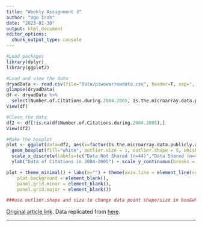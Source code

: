 ```yaml
---
title: "Weekly Assignment 3"
author: "Ugo Iroh"
date: "2023-01-30"
output: html_document
editor_options: 
  chunk_output_type: console
---
```

```r
#Load packages
library(dplyr)
library(ggplot2)

#Load and view the data
dryadData <- read.csv(file="Data/piwowarrawdata.csv", header=T, sep=',') 
glimpse(dryadData)
df <- dryadData %>%
  select(Number.of.Citations.during.2004.2005, Is.the.microarray.data.publicly.available)
View(df)

#Clean the data
df2 <- df[!is.na(df$Number.of.Citations.during.2004.2005),]
View(df2)

#Make the boxplot
plot <- ggplot(data=df2, aes(x=factor(Is.the.microarray.data.publicly.available), y=Number.of.Citations.during.2004.2005)) + 
  geom_boxplot(fill="white", outlier.size = 1, outlier.shape = 5, whisklty=9) +
  scale_x_discrete(labels=(c("Data Not Shared (n=44)","Data Shared (n=41)"))) + 
  ylab("Data of Citations in 2004-2005") + scale_y_continuous(breaks = c(100, 200, 500,200,300,400,500, 600))

plot + theme_minimal() + labs(x="") + theme(axis.line = element_line(color='black'),
    plot.background = element_blank(),
    panel.grid.minor = element_blank(),
    panel.grid.major = element_blank())

###use outlier.shape and size to change data point shape/size in box&whisker plot

```

 [Original article link](https://journals.plos.org/plosone/article?id=10.1371/journal.pone.0000308#pone-0000308-g001). Data replicated from [here](https://journals.plos.org/plosone/article/figure/image?size=large&id=10.1371/journal.pone.0000308.g001).


________________________________________________




